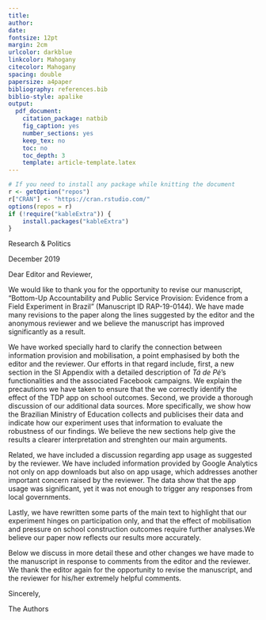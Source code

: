 ```yaml
---
title:
author:
date:
fontsize: 12pt
margin: 2cm
urlcolor: darkblue
linkcolor: Mahogany
citecolor: Mahogany
spacing: double
papersize: a4paper
bibliography: references.bib
biblio-style: apalike
output:
  pdf_document:
    citation_package: natbib
    fig_caption: yes
    number_sections: yes
    keep_tex: no
    toc: no
    toc_depth: 3
    template: article-template.latex
---
```


```r
# If you need to install any package while knitting the document
r <- getOption("repos")
r["CRAN"] <- "https://cran.rstudio.com/"
options(repos = r)
if (!require("kableExtra")) {
    install.packages("kableExtra")
}
```

\noindent Research & Politics

\vspace{.1cm}

\noindent 2 December 2019

\vspace{.5cm}

\noindent Dear Editor and Reviewer,

\vspace{.5cm}

\noindent We would like to thank you for the opportunity to revise our manuscript, "Bottom-Up Accountability and Public Service Provision: Evidence from a Field Experiment in Brazil" (Manuscript ID RAP-19-0144). We have made many revisions to the paper along the lines suggested by the editor and the anonymous reviewer and we believe the manuscript has improved significantly as a result.

We have worked specially hard to clarify the connection between information provision and mobilisation, a point emphasised by both the editor and the reviewer. Our efforts in that regard include, first, a new section in the SI Appendix with a detailed description of _Tá de Pé_'s functionalities and the associated Facebook campaigns. We explain the precautions we have taken to ensure that the we correctly identify the effect of the TDP app on school outcomes. Second, we provide a thorough discussion of our additional data sources. More specifically, we show how the Brazilian Ministry of Education collects and publicises their data and indicate how our experiment uses that information to evaluate the robustness of our findings. We believe the new sections help give the results a clearer interpretation and strenghten our main arguments.

Related, we have included a discussion regarding app usage as suggested by the reviewer. We have included information provided by Google Analytics not only on app downloads but also on app usage, which addresses another important concern raised by the reviewer. The data show that the app usage was significant, yet it was not enough to trigger any responses from local governments. 

Lastly, we have rewritten some parts of the main text to highlight that our experiment hinges on participation only, and that the effect of mobilisation and pressure on school construction outcomes require further analyses.We believe our paper now reflects our results more accurately.

Below we discuss in more detail these and other changes we have made to the manuscript in response to comments from the editor and the reviewer. We thank the editor again for the opportunity to revise the manuscript, and the reviewer for his/her extremely helpful comments.

\vspace{.5cm}

\noindent Sincerely,

\vspace{.5cm}

\noindent The Authors


\newpage
\setlength{\parindent}{0cm}
\setlength{\parskip}{5pt}
